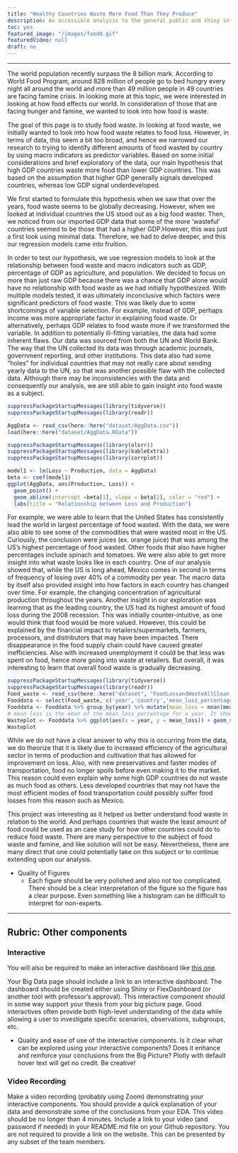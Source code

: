 ```yaml
---
title: "Wealthy Countries Waste More Food Than They Produce"
description: An accessible analysis to the general public and shiny interactive. 
toc: yes
featured_image: "/images/foodd.gif"
featuredVideo: null
draft: no
---
```


---

The world population recently surpass the 8 billion mark. According to World Food Program, around 828 million of people go to bed hungry every night all around the world and more than 49 million people in 49 countries are facing famine crisis. In looking more at this topic, we were interested in looking at how food effects our world. In consideration of those that are facing hunger and famine, we wanted to look into how food is waste. 
  
The goal of this page is to study food waste. In looking at food waste, we initially wanted to look into how food waste relates to food loss. However, in terms of data, this seem a bit too broad, and hence we narrowed our research to trying to identify different amounts of food wasted by country by using macro indicators as predictor variables. Based on some initial considerations and brief exploratory of the data, our main hypothesis that high GDP countries waste more food than lower GDP countries. This was based on the assumption that higher GDP generally signals developed countries, whereas low GDP signal underdeveloped. 

We first started to formulate this hypothesis when we saw that over the years, food waste seems to be globally decreasing. However, when we looked at individual countries the US stood out as a big food waster. Then, we noticed from our imported GDP data that some of the more 'wasteful' countries seemed to be those that had a higher GDP.However, this was just a first look using minimal data. Therefore, we had to delve deeper, and this our regression models came into fruition.
  
In order to test our hypothesis, we use regression models to look at the relationship between food waste and macro indicators such as GDP, percentage of GDP as agriculture, and population. We decided to focus on more than just raw GDP because there was a chance that GDP alone would have no relationship with food waste as we had initially hypothesized. With multiple models tested, it was ultimately inconclusive which factors were significant predictors of food waste. This was likely due to some shortcomings of variable selection. For example, instead of GDP, perhaps income was more appropriate factor in explaining food waste. Or alternatively, perhaps GDP relates to food waste more if we transformed the variable. In addition to potentially ill-fitting variables, the data had some inherent flaws. Our data was sourced from both the UN and World Bank. The way that the UN collected its data was through academic journals, government reporting, and other institutions. This data also had some "holes" for individual countries that may not really care about sending yearly data to the UN, so that was another possible flaw with the collected data. Although there may be inconsistencies with the data and consequently our analysis, we are still able to gain insight into food waste as a subject. 
```r
suppressPackageStartupMessages(library(tidyverse))
suppressPackageStartupMessages(library(readr))

AggData <- read_csv(here::here("dataset/AggData.csv"))
load(here::here("dataset/AggData.RData"))

suppressPackageStartupMessages(library(olsrr))
suppressPackageStartupMessages(library(kableExtra))
suppressPackageStartupMessages(library(corrplot))

model1 <- lm(Loss ~ Production, data = AggData)
beta <- coef(model1)
ggplot(AggData, aes(Production, Loss)) + 
  geom_point() +
  geom_abline(intercept =beta[1], slope = beta[2], color = "red") + 
  labs(title = "Relationship between Loss and Production")
```

For example, we were able to learn that the United States has consistently lead the world in largest percentage of food wasted. With the data, we were also able to see some of the commodities that were wasted most in the US. Curiously, the conclusion were juices (ex. orange juice) that was among the US's highest percentage of food wasted. Other foods that also have higher percentages include spinach and tomatoes. We were also able to get more insight into what waste looks like in each country. One of our analysis showed that, while the US is long ahead, Mexico comes in second in terms of frequency of losing over 40% of a commodity per year. The macro data by itself also provided insight into how factors in each country has changed over time. For example, the changing concentration of agricultural production throughout the years. Another insight in our exploration was learning that as the leading country, the US had its highest amount of food loss during the 2008 recession. This was initially counter-intuitive, as one would think that food would be more valued. However, this could be explained by the financial impact to retailers/supermarkets, farmers, processors, and distributors that may have been impacted. There disappearance in the food supply chain could have caused greater inefficiencies. Also with increased unemployment it could be that less was spent on food, hence more going into waste at retailers. But overall, it was interesting to learn that overall food waste is gradually decreasing. 
```r
suppressPackageStartupMessages(library(tidyverse))
suppressPackageStartupMessages(library(readr))
Food_waste <- read_csv(here::here("dataset", "FoodLossandWasteAllClean.csv"))
Fooddata <- select(Food_waste, c('year','country','mean_loss_percentage')) %>% filter(year > 1969)
Fooddata <- Fooddata %>% group_by(year) %>% mutate(mean_loss = mean(mean_loss_percentage)) %>% select(c('year', 'mean_loss'))
# mean loss is the mean of the mean_loss_percentage for a year. It should still remain as a percentage
Wasteplot <- Fooddata %>% ggplot(aes(x = year, y = mean_loss)) + geom_smooth(size = .5, se = TRUE) + labs(title = "Global amount of food waste since 1970", x = "Year", y = "Percent of Food Wasted")
Wasteplot
```
While we do not have a clear answer to why this is occurring from the data, we do theorize that it is likely due to increased efficiency of the agricultural sector in terms of production and cultivation that has allowed for improvement on loss. Also, with new preservatives and faster modes of transportation, food no longer spoils before even making it to the market. This reason could even explain why some high GDP countries do not waste as much food as others. Less developed countries that may not have the most efficient modes of food transportation could possibly suffer food losses from this reason such as Mexico.

This project was interesting as it helped us better understand food waste in relation to the world. And perhaps countries that waste the least amount of food could be used as an case study for how other countries could do to reduce food waste. There are many perspective to the subject of food waste and famine, and like solution will not be easy. Nevertheless, there are many direct that one could potentially take on this subject or to continue extending upon our analysis. 
 


* Quality of Figures
  * Each figure should be very polished and also not too complicated. There should be a clear interpretation of the figure so the figure has a clear purpose. Even something like a histogram can be difficult to interpret for non-experts.
  
---

## Rubric: Other components

### Interactive

You will also be required to make an interactive dashboard like [this one](/flex/flex.html).

Your Big Data page should include a link to an interactive dashboard. The dashboard should be created either using Shiny or FlexDashboard (or another tool with professor's approval). This interactive component should in some way support your thesis from your big picture page. Good interactives often provide both high-level understanding of the data while allowing a user to investigate specific scenarios, observations, subgroups, etc.

* Quality and ease of use of the interactive components.
Is it clear what can be explored using your interactive components?
Does it enhance and reinforce your conclusions from the Big Picture?
Plotly with default hover text will get no credit. Be creative!


### Video Recording

Make a video recording (probably using Zoom) demonstrating your interactive components.
You should provide a quick explanation of your data and demonstrate some of the conclusions from your EDA.
This video should be no longer than 4 minutes.
Include a link to your video (and password if needed) in your README.md file on your Github repository. You are not required to provide a link on the website.
This can be presented by any subset of the team members.


